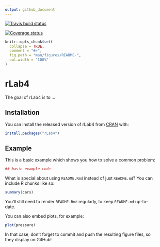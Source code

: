 ```yaml
---
output: github_document
---
```

  [![Travis build status](https://travis-ci.com/anubhav-dikshit/rLab4.svg?branch=master)](https://travis-ci.com/anubhav-dikshit/rLab4)
  
  [![Coverage status](https://codecov.io/gh/anubhav-dikshit/rLab4/branch/master/graph/badge.svg)](https://codecov.io/github/anubhav-dikshit/rLab4?branch=master)

<!-- README.md is generated from README.Rmd. Please edit that file -->

```r
knitr::opts_chunk$set(
  collapse = TRUE,
  comment = "#>",
  fig.path = "man/figures/README-",
  out.width = "100%"
)
```
# rLab4

The goal of rLab4 is to ...

## Installation

You can install the released version of rLab4 from [CRAN](https://CRAN.R-project.org) with:

``` r
install.packages("rLab4")
```

## Example

This is a basic example which shows you how to solve a common problem:

```r
## basic example code
```

What is special about using `README.Rmd` instead of just `README.md`? You can include R chunks like so:

```r
summary(cars)
```

You'll still need to render `README.Rmd` regularly, to keep `README.md` up-to-date.

You can also embed plots, for example:

```r
plot(pressure)
```

In that case, don't forget to commit and push the resulting figure files, so they display on GitHub!
